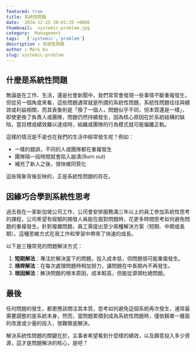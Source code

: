 ```yaml
---
featured: true
title: 系統性問題
date:  2024-12-25 20:01:35 +0800
thumbnail:  systemic-problem.jpg
category:  Management   
tags:   ['systemic','problem']
description : 系統性問題
author : Mark Ku
slug: systemic-problem
---
```

## 什麼是系統性問題
無論是在工作、生活，還是社會新聞中，我們常常會發現一些事情不斷重複發生，但從另一個角度來看，這些問題通常就是所謂的系統性問題，系統性問題往往與績效或利益相關，而其表象則是「換了一個人，問題似乎不同，但本質還是一樣」，即使更換了負責人或團隊，問題仍然持續發生，因為核心原因在於系統結構的缺陷，當目標或績效難以達成時，組織或團隊的行為模式就可能偏離正軌。

這樣的情況是不是也在我們的生活中經常發生呢？例如：
- 一樣的錯誤，不同的人或團隊都在重複發生
- 團隊隔一段時間就會陷入崩潰(Burn out)
- 補充了新人之後，很快被同質化

這些現象背後反映的，正是系統性問題的存在。

## 因緣巧合學到系統性思考
過去我在一家新加坡公司工作，公司會安排服務滿三年以上的員工參加系統性思考的課程，公司希望有經驗的開發人員能在面對問題時，花更多時間思考如何避免問題的重複發生。針對複雜問題，員工需提出至少兩種解決方案（短期、中期或長期）。這種思維方式在我工作和學習中帶來了快速的成長。

以下是三種常見的問題解決方式：
1. **短期解法**：專注於解決當下的問題，投入成本低，但問題很可能重複發生。  
2. **槓桿解法**：在每次處理問題時稍加努力，讓問題在中長期內不再發生。  
3. **根因解法**：解決問題的根本原因，成本較高，但能從源頭杜絕問題。  

## 最後
任何問題的發生，都更應該關注其本質，思考如何避免這個系統再次發生，通常最需要調整的是系統本身，然而，當問題累積到成為系統性問題時，僅依賴單一層面的改進或少量的投入，很難徹底解決。  

解決系統性問題的關鍵在於，主事者希望看到什麼樣的績效，以及願意投入多少資源，這才是問題解決的核心，是吧？
